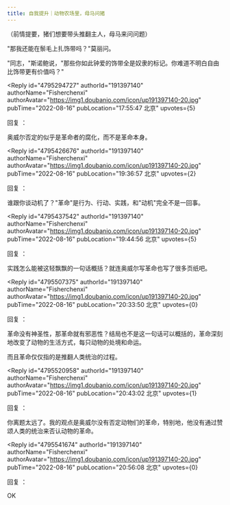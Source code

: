 ```yaml
---
title: 自我提升｜动物农场里，母马问猪
---
```



<Forum groupName="返璞归真|Awakened..." groupUrl="https://www.douban.com/group/729670/" archivedAt="2025-05-16T15:08:25.325Z">
  <Post
    id="273018562"
    title="自我提升｜动物农场里，母马问猪"
    url="https://www.douban.com/group/topic/273018562/?_spm_id=MjIyNTI2MzI3"
    pubTime="2022-08-18"
    highlightUserId="191397140"
  >
（前情提要，猪们想要带头推翻主人，母马来问问题）

"那我还能在鬃毛上扎饰带吗？"莫丽问。

"同志，"斯诺鲍说，"那些你如此钟爱的饰带全是奴隶的标记。你难道不明白自由比饰带更有价值吗？"

<Reply
  id="4795294727"
  authorId="191397140"
  authorName="Fisherchenxi"
  authorAvatar="https://img1.doubanio.com/icon/up191397140-20.jpg"
  pubTime="2022-08-16"
  pubLocation="17:55:47 北京"
  upvotes={5}
>
回复 ：
 

奥威尔否定的似乎是革命者的腐化，而不是革命本身。
</Reply>

<Reply
  id="4795426676"
  authorId="191397140"
  authorName="Fisherchenxi"
  authorAvatar="https://img1.doubanio.com/icon/up191397140-20.jpg"
  pubTime="2022-08-16"
  pubLocation="19:36:57 北京"
  upvotes={2}
>
回复 ：
 

谁跟你谈动机了？"革命"是行为、行动、实践，和"动机"完全不是一回事。
</Reply>

<Reply
  id="4795437542"
  authorId="191397140"
  authorName="Fisherchenxi"
  authorAvatar="https://img1.doubanio.com/icon/up191397140-20.jpg"
  pubTime="2022-08-16"
  pubLocation="19:44:56 北京"
  upvotes={5}
>
回复 ：
 

实践怎么能被这轻飘飘的一句话概括？就连奥威尔写革命也写了很多页纸吧。
</Reply>

<Reply
  id="4795507375"
  authorId="191397140"
  authorName="Fisherchenxi"
  authorAvatar="https://img1.doubanio.com/icon/up191397140-20.jpg"
  pubTime="2022-08-16"
  pubLocation="20:33:50 北京"
  upvotes={0}
>
回复 ：
 

革命没有神圣性，那革命就有邪恶性？结局也不是这一句话可以概括的，革命深刻地改变了动物的生活方式，每只动物的处境和命运。

而且革命仅仅指的是推翻人类统治的过程。
</Reply>

<Reply
  id="4795520958"
  authorId="191397140"
  authorName="Fisherchenxi"
  authorAvatar="https://img1.doubanio.com/icon/up191397140-20.jpg"
  pubTime="2022-08-16"
  pubLocation="20:43:02 北京"
  upvotes={1}
>
回复 ：
 

你离题太远了。我的观点是奥威尔没有否定动物们的革命，特别地，他没有通过赞颂人类的统治来否认动物的革命。
</Reply>

<Reply
  id="4795541674"
  authorId="191397140"
  authorName="Fisherchenxi"
  authorAvatar="https://img1.doubanio.com/icon/up191397140-20.jpg"
  pubTime="2022-08-16"
  pubLocation="20:56:08 北京"
  upvotes={0}
>
回复 ：
 

OK
</Reply>
  </Post>
</Forum>
